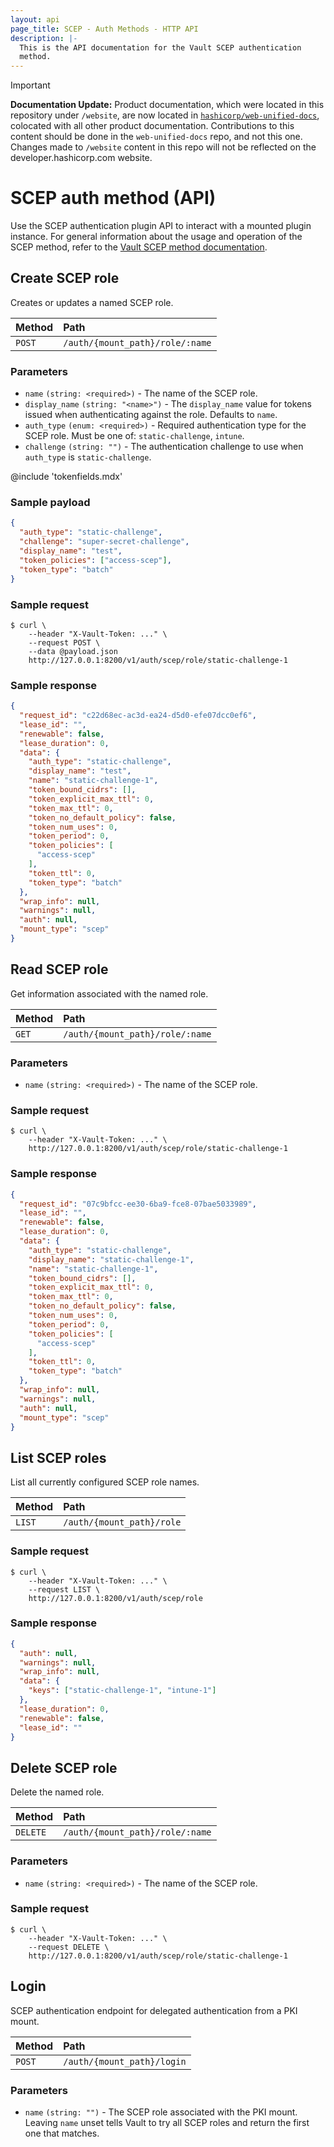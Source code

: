 ```yaml
---
layout: api
page_title: SCEP - Auth Methods - HTTP API
description: |-
  This is the API documentation for the Vault SCEP authentication
  method.
---
```


> [!IMPORTANT]  
> **Documentation Update:** Product documentation, which were located in this repository under `/website`, are now located in [`hashicorp/web-unified-docs`](https://github.com/hashicorp/web-unified-docs), colocated with all other product documentation. Contributions to this content should be done in the `web-unified-docs` repo, and not this one. Changes made to `/website` content in this repo will not be reflected on the developer.hashicorp.com website.

# SCEP auth method (API)

Use the SCEP authentication plugin API to interact with a mounted plugin
instance. For general information about the usage and operation of the
SCEP method, refer to the [Vault SCEP method documentation](/vault/docs/auth/scep).


## Create SCEP role

Creates or updates a named SCEP role.

| Method | Path                    |
|:-------|:------------------------|
| `POST` | `/auth/{mount_path}/role/:name` |

### Parameters

- `name` `(string: <required>)` - The name of the SCEP role.
- `display_name` `(string: "<name>")` - The `display_name` value for tokens
  issued when authenticating against the role. Defaults to `name`.
- `auth_type` `(enum: <required>)` - Required authentication type for the SCEP
  role. Must be one of: `static-challenge`, `intune`.
- `challenge` `(string: "")` - The authentication challenge to use when
  `auth_type` is `static-challenge`.

@include 'tokenfields.mdx'

### Sample payload

```json
{
  "auth_type": "static-challenge",
  "challenge": "super-secret-challenge",
  "display_name": "test",
  "token_policies": ["access-scep"],
  "token_type": "batch"
}
```

### Sample request

```shell-session
$ curl \
    --header "X-Vault-Token: ..." \
    --request POST \
    --data @payload.json
    http://127.0.0.1:8200/v1/auth/scep/role/static-challenge-1
```

### Sample response

```json
{
  "request_id": "c22d68ec-ac3d-ea24-d5d0-efe07dcc0ef6",
  "lease_id": "",
  "renewable": false,
  "lease_duration": 0,
  "data": {
    "auth_type": "static-challenge",
    "display_name": "test",
    "name": "static-challenge-1",
    "token_bound_cidrs": [],
    "token_explicit_max_ttl": 0,
    "token_max_ttl": 0,
    "token_no_default_policy": false,
    "token_num_uses": 0,
    "token_period": 0,
    "token_policies": [
      "access-scep"
    ],
    "token_ttl": 0,
    "token_type": "batch"
  },
  "wrap_info": null,
  "warnings": null,
  "auth": null,
  "mount_type": "scep"
}
```

## Read SCEP role

Get information associated with the named role.

| Method | Path                    |
|:-------|:------------------------|
| `GET`  | `/auth/{mount_path}/role/:name` |

### Parameters

- `name` `(string: <required>)` - The name of the SCEP role.

### Sample request

```shell-session
$ curl \
    --header "X-Vault-Token: ..." \
    http://127.0.0.1:8200/v1/auth/scep/role/static-challenge-1
```

### Sample response

```json
{
  "request_id": "07c9bfcc-ee30-6ba9-fce8-07bae5033989",
  "lease_id": "",
  "renewable": false,
  "lease_duration": 0,
  "data": {
    "auth_type": "static-challenge",
    "display_name": "static-challenge-1",
    "name": "static-challenge-1",
    "token_bound_cidrs": [],
    "token_explicit_max_ttl": 0,
    "token_max_ttl": 0,
    "token_no_default_policy": false,
    "token_num_uses": 0,
    "token_period": 0,
    "token_policies": [
      "access-scep"
    ],
    "token_ttl": 0,
    "token_type": "batch"
  },
  "wrap_info": null,
  "warnings": null,
  "auth": null,
  "mount_type": "scep"
}
```

## List SCEP roles

List all currently configured SCEP role names.

| Method | Path               |
| :----- | :----------------- |
| `LIST` | `/auth/{mount_path}/role` |

### Sample request

```shell-session
$ curl \
    --header "X-Vault-Token: ..." \
    --request LIST \
    http://127.0.0.1:8200/v1/auth/scep/role
```

### Sample response

```json
{
  "auth": null,
  "warnings": null,
  "wrap_info": null,
  "data": {
    "keys": ["static-challenge-1", "intune-1"]
  },
  "lease_duration": 0,
  "renewable": false,
  "lease_id": ""
}
```

## Delete SCEP role

Delete the named role.

| Method   | Path                    |
|:---------|:------------------------|
| `DELETE` | `/auth/{mount_path}/role/:name` |

### Parameters

- `name` `(string: <required>)` - The name of the SCEP role.

### Sample request

```shell-session
$ curl \
    --header "X-Vault-Token: ..." \
    --request DELETE \
    http://127.0.0.1:8200/v1/auth/scep/role/static-challenge-1
```

## Login

SCEP authentication endpoint for delegated authentication from a PKI mount.

| Method | Path               |
|:-------|:-------------------|
| `POST` | `/auth/{mount_path}/login` |

### Parameters

- `name` `(string: "")` - The SCEP role associated with the PKI mount. Leaving
  `name` unset tells Vault to try all SCEP roles and return the first one that
  matches.
